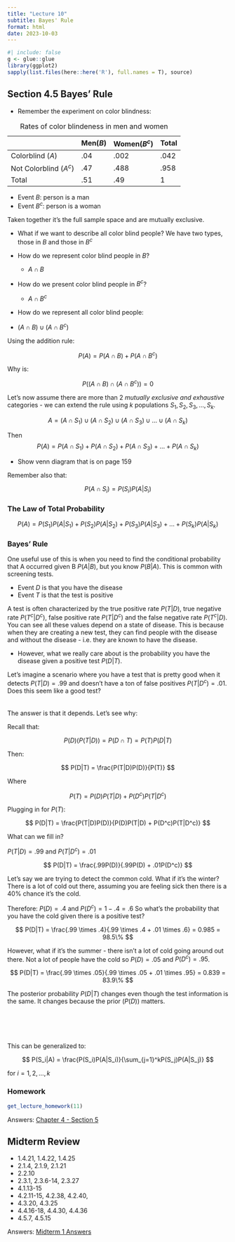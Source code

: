 ```yaml
---
title: "Lecture 10"
subtitle: Bayes' Rule
format: html
date: 2023-10-03
---
```


```r
#| include: false
g <- glue::glue
library(ggplot2)
sapply(list.files(here::here('R'), full.names = T), source)
```

## Section 4.5 Bayes' Rule

-   Remember the experiment on color blindness:

|                        | Men($B$) | Women($B^c$) | Total |
|------------------------|----------|--------------|-------|
| Colorblind ($A$)       | .04      | .002         | .042  |
| Not Colorblind ($A^c$) | .47      | .488         | .958  |
| Total                  | .51      | .49          | 1     |

: Rates of color blindeness in men and women

-   Event $B$: person is a man
-   Event $B^c$: person is a woman\

Taken together it's the full sample space and are mutually exclusive.

-   What if we want to describe all color blind people? We have two types, those in $B$ and those in $B^c$

-   How do we represent color blind people in $B$?

    -   $A \cap B$

-   How do we present color blind people in $B^c$?

    -   $A \cap B^c$

-   How do we represent all color blind people:

-   $(A \cap B) \cup (A \cap B^c)$\

Using the addition rule:

$$
P(A) = P(A \cap B) + P(A \cap B^c)
$$

Why is:

$$
P((A \cap B) \cap (A \cap B^c)) = 0
$$

Let's now assume there are more than 2 *mutually exclusive and exhaustive* categories - we can extend the rule using *k* populations $S_1, S_2, S_3, \dots, S_k$.

$$
A = (A \cap S_1) \cup (A \cap S_2) \cup (A \cap S_3) \cup \dots \cup (A \cap S_k)
$$

Then $$
P(A) = P(A \cap S_1) + P(A \cap S_2) + P(A \cap S_3) + \dots + P(A \cap S_k)
$$

-   Show venn diagram that is on page 159

Remember also that:

$$
P(A \cap S_i) = P(S_i)P(A|S_i)
$$

### The Law of Total Probability

$$
P(A) = P(S_1)P(A|S_1) + P(S_2)P(A|S_2) + P(S_3)P(A|S_3) + \dots + P(S_k)P(A|S_k) 
$$

### Bayes' Rule

One useful use of this is when you need to find the conditional probability that A occurred given B $P(A|B)$, but you know $P(B|A)$. This is common with screening tests.

-   Event $D$ is that you have the disease
-   Event $T$ is that the test is positive

A test is often characterized by the true positive rate $P(T|D)$, true negative rate $P(T^c|D^c)$, false positive rate $P(T|D^c)$ and the false negative rate $P(T^c|D)$. You can see all these values depend on a state of disease. This is because when they are creating a new test, they can find people with the disease and without the disease - i.e. they are known to have the disease.

-   However, what we really care about is the probability you have the disease given a positive test $P(D|T)$.

Let's imagine a scenario where you have a test that is pretty good when it detects $P(T|D) = .99$ and doesn't have a ton of false positives $P(T|D^c) = .01$. Does this seem like a good test? \
\
\
The answer is that it depends. Let's see why:

Recall that:

$$
P(D)(P(T|D)) = P(D\cap T) = P(T)P(D|T)
$$

Then:

$$
P(D|T) = \frac{P(T|D)P(D)}{P(T)}
$$

Where

$$
P(T) = P(D)P(T|D) + P(D^c)P(T|D^c)
$$

Plugging in for $P(T)$:

$$
P(D|T) = \frac{P(T|D)P(D)}{P(D)P(T|D) + P(D^c)P(T|D^c)}
$$

What can we fill in?

$P(T|D) = .99$ and $P(T|D^c) = .01$

$$
P(D|T) = \frac{.99P(D)}{.99P(D) + .01P(D^c)}
$$

Let's say we are trying to detect the common cold. What if it's the winter? There is a lot of cold out there, assuming you are feeling sick then there is a 40% chance it's the cold.

Therefore: $P(D) = .4$ and $P(D^c) = 1 - .4 = .6$ So what's the probability that you have the cold given there is a positive test?

$$
P(D|T) = \frac{.99 \times .4}{.99 \times .4 + .01 \times .6} = 0.985 = 98.5\%
$$

However, what if it's the summer - there isn't a lot of cold going around out there. Not a lot of people have the cold so $P(D) = .05$ and $P(D^c) = .95$.

$$
P(D|T) = \frac{.99 \times .05}{.99 \times .05 + .01 \times .95} = 0.839 = 83.9\%
$$

The posterior probability $P(D|T)$ changes even though the test information is the same. It changes because the prior ($P(D)$) matters.\
\
\
\
\
\
This can be generalized to:

$$
P(S_i|A) = \frac{P(S_i)P(A|S_i)}{\sum_{j=1}^kP(S_j)P(A|S_j)}
$$

for $i = 1, 2, \dots, k$

### Homework

```r
get_lecture_homework(11)
```

Answers: [Chapter 4 - Section 5](/homework/chapter-04.qmd#section-4.5)

## Midterm Review

-   1.4.21, 1.4.22, 1.4.25
-   2.1.4, 2.1.9, 2.1.21
-   2.2.10
-   2.3.1, 2.3.6-14, 2.3.27
-   4.1.13-15
-   4.2.11-15, 4.2.38, 4.2.40,
-   4.3.20, 4.3.25
-   4.4.16-18, 4.4.30, 4.4.36
-   4.5.7, 4.5.15


Answers: [Midterm 1 Answers](/homework/midterm-01-review.qmd)